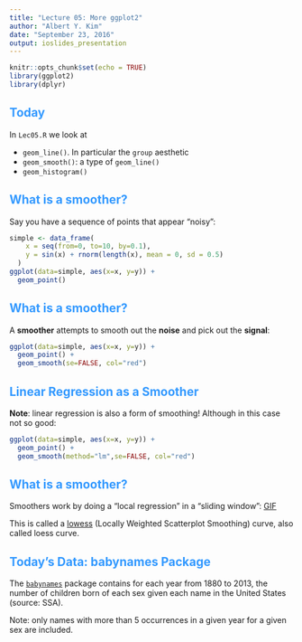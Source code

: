 ```yaml
---
title: "Lecture 05: More ggplot2"
author: "Albert Y. Kim"
date: "September 23, 2016"
output: ioslides_presentation
---
```


<style>
h2 { 
 color: #3399ff;		
}
h3 { 
 color: #3399ff;		
}
slides > slide.backdrop {
  background: white;
}
</style>


```r
knitr::opts_chunk$set(echo = TRUE)
library(ggplot2)
library(dplyr)
```




## Today

In `Lec05.R` we look at

* `geom_line()`. In particular the `group` aesthetic
* `geom_smooth()`: a type of `geom_line()`
* `geom_histogram()`




## What is a smoother?

Say you have a sequence of points that appear "noisy":

```r
simple <- data_frame(
    x = seq(from=0, to=10, by=0.1),
    y = sin(x) + rnorm(length(x), mean = 0, sd = 0.5)
  )
ggplot(data=simple, aes(x=x, y=y)) +
  geom_point()
```






## What is a smoother?

A **smoother** attempts to smooth out the **noise** and pick out the **signal**:

```r
ggplot(data=simple, aes(x=x, y=y)) +
  geom_point() +
  geom_smooth(se=FALSE, col="red")
```



## Linear Regression as a Smoother

**Note**: linear regression is also a form of smoothing! Although in this case not so good:

```r
ggplot(data=simple, aes(x=x, y=y)) +
  geom_point() +
  geom_smooth(method="lm",se=FALSE, col="red")
```





## What is a smoother?

Smoothers work by doing a "local regression" in a "sliding window":
[GIF](http://simplystatistics.org/wp-content/uploads/2014/02/loess.gif)

This is called a [lowess](https://en.wikipedia.org/wiki/Local_regression)
(Locally Weighted Scatterplot Smoothing) curve, also called loess curve.



## Today's Data: babynames Package

The [`babynames`](https://github.com/hadley/babynames) package contains for each
year from 1880 to 2013, the number of children born of each sex given each name
in the United States (source: SSA).

Note: only names with more than 5 occurrences in a given year for a given sex are included.










